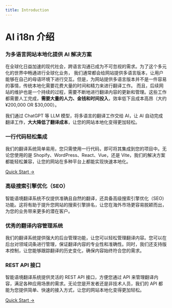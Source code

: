 ```yaml
---
title: Introduction
---
```


# AI i18n 介绍

### 为多语言网站本地化提供 AI 解决方案

在全球化日益加速的现代社会，跨语言沟通已成为不可忽视的需求。为了这个多元化的世界中畅通进行全球化业务，
我们通常都会给网站提供多语言版本，让用户能够在自己的母语环境下进行交互。但是，为网站提供多语言版本并不是一件容易的事情，传统本地化需要花费大量的时间和精力来进行翻译工作。
而且，后续网站的维护也是一个持续的过程，需要不断地进行翻译内容的更新和管理。这些工作都需要人工完成，**需要大量的人力、金钱和时间投入**，效率低下且成本高昂（大约 ¥200,000 OR $30,000）。

我们通过 ChatGPT 等 LLM 模型，将多语言的翻译工作交给 AI，让 AI 自动完成翻译工作，**大大降低了翻译成本**，让您的网站本地化变得更加轻松。

### 一行代码轻松集成

我们的翻译系统简单易用，您只需使用一行代码，即可将其集成到您的项目中。无论您使用的是 Shopify、WordPress、React、Vue，还是 Vite，我们的解决方案都能轻松兼容，让您的网站在多种平台上都能实现快速本地化。

[Quick Start →](/docs/quick-start)

### 高级搜索引擎优化（SEO）

智能语境翻译系统不仅提供准确且自然的翻译，还具备高级搜索引擎优化（SEO）功能。这将有助于提升您网站的搜索引擎排名，让您在海外市场更容易脱颖而出，为您的业务带来更多的潜在客户。

### 优秀的翻译内容管理系统

我们的翻译系统提供强大的后台管理功能，让您可以轻松管理翻译内容。您可以在后台对领域词条进行管理，保证翻译内容的专业性和准确性。同时，我们还支持版本控制，让您能够跟踪翻译的历史变化，确保内容始终符合您的需求。

### REST API 接口

智能语境翻译系统提供灵活的 REST API 接口，方便您通过 API 来管理翻译内容，满足各种应用场景的需求。无论您是开发者还是非技术人员，我们的 API 都能为您提供简单、快速的接入方式，让您的网站本地化变得更加轻松。

[Quick Start →](/docs/quick-start)
